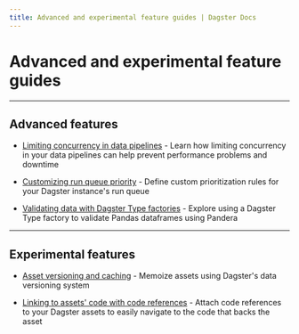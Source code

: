 ```yaml
---
title: Advanced and experimental feature guides | Dagster Docs
---
```


# Advanced and experimental feature guides

---

## Advanced features

- [Limiting concurrency in data pipelines](/guides/limiting-concurrency-in-data-pipelines) - Learn how limiting concurrency in your data pipelines can help prevent performance problems and downtime

- [Customizing run queue priority](/guides/customizing-run-queue-priority) - Define custom prioritization rules for your Dagster instance's run queue

- [Validating data with Dagster Type factories](/guides/dagster/dagster_type_factories) - Explore using a Dagster Type factory to validate Pandas dataframes using Pandera

---

## Experimental features

- [Asset versioning and caching](/guides/dagster/asset-versioning-and-caching) - Memoize assets using Dagster's data versioning system

- [Linking to assets' code with code references](/guides/dagster/code-references) - Attach code references to your Dagster assets to easily navigate to the code that backs the asset
